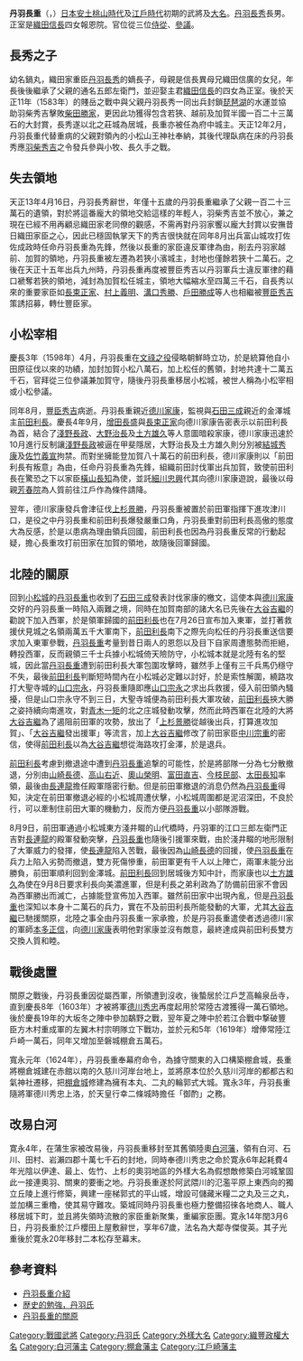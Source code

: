 {{Infobox officeholder
| name               = 丹羽長重
| native_name_lang   = 
| image              = Niwa Nagashige.jpg
| caption            = 
| office            =  [[白河藩|白河藩]]藩主
| term_start        = 1627年
| term_end          = 1637年
|predecessor        = 
| successor         = {{link-ja|丹羽光重|丹羽光重}}

| office1            =  [[棚倉藩|棚倉藩]]藩主
| term_start1        = 1622年
| term_end1          = 1627年
|predecessor1        = [[立花宗茂|立花宗茂]]
| successor1         = {{link-ja|內藤信照|内藤信照}}

| office2            =  {{link-ja|江戶崎藩|江戸崎藩}}藩主
| term_start2        = 1619年
| term_end2          = 1622年
|predecessor2        = [[青山忠俊|青山忠俊]]
| successor2         = 廢藩

| office3            =  {{link-ja|常陸古渡藩|常陸古渡藩}}藩主
| term_start3        = 1603年
| term_end3          = 1619年
|predecessor3        = [[山岡景友|山岡景友]]
| successor3         = 廢藩

| birth_name         = 	
| birth_date         = {{birth date|1571|5|11}}<br>（元龜2年4月18日）
| birth_place        = 
| death_date         = {{death date and age|1637|4|30|1571|5|11}}<br>（寬永14年閏3月6日）
| death_place        = 
| module             = 
{{日本武士|child=yes
|時代= 
|幼名=
|改名= 鍋丸（幼名）、長重
|别名= 五郎左衛門（通称）、小松侍從、小松宰相、羽柴松任侍從
|諡号= 
|神号= 
|戒名=大隣寺殿前参議三品傑俊浄英大居士
|洗禮名= 
|墓所= 
|朝廷官位= 侍從、從三位、参議、加賀守
|幕府職位= 
|主君= 
|藩= 
|氏族= [[丹羽氏|丹羽氏]]
|父母= 
|養父= 
|養母= 
|兄弟= 
|姐妹= 
|正室=
|側室= 
|嗣子= 
|嗣女=
|養子= 
|養女= 
 }}
}}
'''丹羽長重'''（{{jpn|j=丹羽 長重|kana=にわ ながしげ|rm=Niwa Nagashige}}，{{bd|1571年|5月11日|1637年|4月30日|catIdx=Niwa Nagashige}}）[[日本|日本]][[安土桃山時代|安土桃山時代]]及[[江戶時代|江戶時代]]初期的武將及[[大名_(稱謂)|大名]]。[[丹羽長秀|丹羽長秀]]長男。正室是[[織田信長|織田信長]]四女報恩院。官位從三位[[侍從|侍從]]、[[參議|參議]]。

==長秀之子==
幼名鍋丸，織田家重臣[[丹羽長秀|丹羽長秀]]的嫡長子，母親是信長異母兄織田信廣的女兒，年長後後繼承了父親的通名五郎左衛門，並迎娶主君[[織田信長|織田信長]]的四女為正室。後於天正11年（1583年）的賤岳之戰中與父親丹羽長秀一同出兵封鎖[[琵琶湖|琵琶湖]]的水運並協助羽柴秀吉擊敗[[柴田勝家|柴田勝家]]，更因此功獲得包含若狹、越前及加賀半國一百二十三萬石的大封賞，長秀遂以北之莊城為居城，長重亦被任為府中城主。天正12年2月，丹羽長重代替重病的父親對領內的小松山王神社奉納，其後代理臥病在床的丹羽長秀應[[羽柴秀吉|羽柴秀吉]]之令發兵參與小牧、長久手之戰。

==失去領地==
天正13年4月16日，丹羽長秀辭世，年僅十五歲的丹羽長重繼承了父親一百二十三萬石的遺領，對於將這番龐大的領地交給這樣的年輕人，羽柴秀吉並不放心，兼之現在已經不用再顧忌織田家老同僚的觀感，不需再對丹羽家饗以龐大封賞以安撫昔日織田家臣之心，因此已穩固執掌天下的秀吉很快就在同年8月出兵富山城攻打佐佐成政時任命丹羽長重為先鋒，然後以長重的家臣違反軍律為由，削去丹羽家越前、加賀的領地，丹羽長重被左遷為若狹小濱城主，封地也僅餘若狹十二萬石。之後在天正十五年出兵九州時，丹羽長重再度被豐臣秀吉以丹羽軍兵士違反軍律的藉口褫奪若狹的領地，減封為加賀松任城主，領地大幅縮水至四萬三千石，自長秀以來的重要家臣如[[長束正家|長束正家]]、[[村上義明|村上義明]]、[[溝口秀勝|溝口秀勝]]、[[戶田勝成|戶田勝成]]等人也相繼被[[豐臣秀吉|豐臣秀吉]]策誘招募，轉仕豐臣家。

==小松宰相==
慶長3年（1598年）4月，丹羽長重在[[文祿之役|文祿之役]]侵略朝鮮時立功，於是統算他自小田原征伐以來的功績，加封加賀小松八萬石，加上松任的舊領，封地共達十二萬五千石，官拜從三位參議兼加賀守，隨後丹羽長重移居小松城，被世人稱為小松宰相或小松參議。 

同年8月，[[豐臣秀吉|豐臣秀吉]]病逝。丹羽長重親近[[德川家康|德川家康]]，監視與[[石田三成|石田三成]]親近的金澤城主[[前田利長|前田利長]]。慶長4年9月，[[增田長盛|增田長盛]]與[[長束正家|長束正家]]向德川家康告密表示以前田利長為首，結合了[[淺野長政|淺野長政]]、[[大野治長|大野治長]]及[[土方雄久|土方雄久]]等人意圖暗殺家康，德川家康迅速於10月進行反制讓[[淺野長政|淺野長政]]被逼在甲斐隱居，大野治長及土方雄久則分別被[[結城秀康|結城秀康]]及[[佐竹義宣|佐竹義宣]]拘禁。而對坐擁能登加賀八十萬石的前田利長，德川家康則以「前田利長有叛意」為由，任命丹羽長重為先鋒，組織前田討伐軍出兵加賀，致使前田利長在驚恐之下以家臣[[橫山長知|橫山長知]]為使，並託[[細川忠興|細川忠興]]代其向德川家康遊說，最後以母親[[芳春院|芳春院]]為人質前往江戶作為條件請降。 

翌年，德川家康發兵會津征伐[[上杉景勝|上杉景勝]]，丹羽長重被置於前田軍指揮下進攻津川口，是役之中丹羽長重和前田利長爆發嚴重口角，丹羽長重對前田利長高傲的態度大為反感，於是以患病為理由領兵回國，前田利長也因為丹羽長重反常的行動起疑，擔心長重攻打前田家在加賀的領地，故隨後回軍歸國。

==北陸的關原==
回到[[小松城|小松城]]的[[丹羽長重|丹羽長重]]也收到了[[石田三成|石田三成]]發表討伐家康的檄文，這使本與[[德川家康|德川家康]]交好的丹羽長重一時陷入兩難之境，同時在加賀南部的諸大名已先後在[[大谷吉繼|大谷吉繼]]的勸說下加入西軍，於是領軍歸國的[[前田利長|前田利長]]也在7月26日宣布加入東軍，並打著救援伏見城之名領兩萬五千大軍南下，[[前田利長|前田利長]]南下之際先向松任的丹羽長重送信要求加入東軍參戰，[[丹羽長重|丹羽長重]]考量到昔日兩人的恩怨以及目下自家周遭態勢而拒絕，轉投西軍，反而親領三千士兵據小松城倚天險防守，小松城本就是北陸有名的堅城，因此當[[丹羽長重|丹羽長重]]遭到前田利長大軍包圍攻擊時，雖然手上僅有三千兵馬仍穩守不失，最後[[前田利長|前田利長]]判斷短時間內在小松城必定難以討好，於是索性解圍，繞路攻打大聖寺城的[[山口宗永|山口宗永]]，丹羽長重隨即應[[山口宗永|山口宗永]]之求出兵救援，侵入前田領內騷擾，但是山口宗永守不到三日，大聖寺城便為前田利長大軍攻破，[[前田利長|前田利長]]挾大勝之姿持續向南進攻，對[[青木一矩|青木一矩]]的北之庄城發動攻擊，然而此時西軍在北陸的大將[[大谷吉繼|大谷吉繼]]為了遏阻前田軍的攻勢，放出了「[[上杉景勝|上杉景勝]]從越後出兵，打算進攻加賀」、「[[大谷吉繼|大谷吉繼]]發出援軍」等流言，加上[[大谷吉繼|大谷吉繼]]修改了前田家臣[[中川宗重|中川宗重]]的密信，使得[[前田利長|前田利長]]以為[[大谷吉繼|大谷吉繼]]想從海路攻打金澤，於是退兵。 

[[前田利長|前田利長]]考慮到撤退途中遭到[[丹羽長重|丹羽長重]]追撃的可能性，於是將部隊一分為七分散撤退，分別由[[山崎長德|山崎長德]]、[[高山右近|高山右近]]、[[奧山榮明|奧山榮明]]、[[富田直吉|富田直吉]]、[[今枝民部|今枝民部]]、[[太田長知|太田長知]]率領，最後由[[長連龍|長連龍]]擔任殿軍隱密行動。但是前田軍撤退的消息仍然為[[丹羽長重|丹羽長重]]得知，決定在前田軍撤退必經的小松城周遭伏擊，小松城周圍都是泥沼深田，不良於行，可以牽制住前田大軍的機動力，反而方便[[丹羽長重|丹羽長重]]以小部隊游戰。 

8月9日，前田軍通過小松城東方淺井畷的山代橋時，丹羽軍的江口三郎左衛門正吉對[[長連龍|長連龍]]的殿軍發動突擊，[[丹羽長重|丹羽長重]]也隨後引援軍來戰，由於淺井畷的地形限制了大軍威力的發揮，使[[長連龍|長連龍]]陷入苦戰，最後因為[[山崎長德|山崎長德]]的回援，使[[丹羽長重|丹羽長重]]在兵力上陷入劣勢而撤退，雙方死傷慘重，前田軍更有千人以上陣亡，兩軍未能分出勝負，前田軍順利回到金澤城。[[前田利長|前田利長]]回到居城後方知中計，而家康也以[[土方雄久|土方雄久]]為使在9月8日要求利長向美濃進軍，但是利長之弟利政為了防備前田家不會因為西軍勝出而滅亡，占據能登宣佈加入西軍。雖然前田家中出現內亂，但是[[丹羽長重|丹羽長重]]也深知以本身十二萬石的兵力，實在不及前田利長所能發動的大軍，尤其[[大谷吉繼|大谷吉繼]]已馳援關原，北陸之事全由丹羽長重一家承擔，於是丹羽長重遣使者透過德川家的軍師[[本多正信|本多正信]]，向[[德川家康|德川家康]]表明他對家康並沒有敵意，最終達成與前田利長雙方交換人質和睦。

==戰後處置==
關原之戰後，丹羽長重因從屬西軍，所領遭到沒收，後蟄居於江戶芝高輪泉岳寺，直到慶長8年（1603年）才被將軍[[德川秀忠|德川秀忠]]再度起用於常陸古渡獲得一萬石領地。後於慶長19年的大坂冬之陣中參加鷸野之戰，翌年夏之陣中於若江合戰中撃破豐臣方木村重成軍的左翼木村宗明隊立下戰功，並於元和5年（1619年）增俸常陸江戶崎一萬石，同年又增加至磐城棚倉五萬石。 

寬永元年（1624年），丹羽長重奉幕府命令，為據守關東的入口構築棚倉城，長重將棚倉城建在赤館以南的久慈川河岸台地上，並將原本位於久慈川河岸的都都古和氣神社遷移，把[[棚倉城|棚倉城]]修建為擁有本丸、二丸的輪郭式大城。寬永3年，丹羽長重隨將軍德川秀忠上洛，於天皇行幸二條城時擔任「御酌」之務。

==改易白河==
寛永4年，在蒲生家被改易後，丹羽長重移封至其舊領陸奧[[白河藩|白河藩]]，領有白河、石川、田村、岩瀨四郡十萬七千石的封地，同時奉德川秀忠之命於寛永6年起耗費4年光陰以伊達、最上、佐竹、上杉的奧羽地區的外樣大名為假想敵修築白河城鞏固此一接連奧羽、關東的要衝之地。丹羽長重遂於阿武隈川的氾濫平原上東西向的獨立丘陵上進行修築，興建一座梯郭式的平山城，增設可儲藏米糧二之丸及三之丸，並加構三重櫓，使其易守難攻。築城同時丹羽長重也極力整備招徠各地商人、職人移居城下町，並且將失領時流散的家臣重新聚集，重編家臣團。寛永14年閏3月6日，丹羽長重於江戶櫻田上屋敷辭世，享年67歲，法名為大鄰寺傑俊英。其子光重後於寛永20年移封二本松存至幕末。

==參考資料==
*[http://ja.wikipedia.org/wiki/%E4%B8%B9%E7%BE%BD%E9%95%B7%E9%87%8D 丹羽長重介紹]{{Wayback|url=http://ja.wikipedia.org/wiki/%E4%B8%B9%E7%BE%BD%E9%95%B7%E9%87%8D |date=20201029191553 }}
*[https://web.archive.org/web/20070929095106/http://roadsite.road.jp/history/daimyo-sp/niwa/niwa02-nagashige.html 歴史的勉強，丹羽氏]
*[http://www.m-network.com/sengoku/sekigahara/asainawate.html 丹羽長重的關原]{{Wayback|url=http://www.m-network.com/sengoku/sekigahara/asainawate.html |date=20201001075745 }}

{{常陸古渡藩主|丹羽氏||1603年 - 1619年}}
{{江戶崎藩主|丹羽氏||1619年 - 1622年}}
{{棚倉藩主|丹羽氏||1622年 - 1627年}}
{{白河藩主|丹羽氏|首任|1627年 - 1637年}}

{{Authority control}}
{{DEFAULTSORT:Niwa Nagashige}}
[[Category:戰國武將|Category:戰國武將]]
[[Category:丹羽氏|Category:丹羽氏]]
[[Category:外樣大名|Category:外樣大名]]
[[Category:織豐政權大名|Category:織豐政權大名]]
[[Category:白河藩主|Category:白河藩主]]
[[Category:棚倉藩主|Category:棚倉藩主]]
[[Category:江戶崎藩主|Category:江戶崎藩主]]